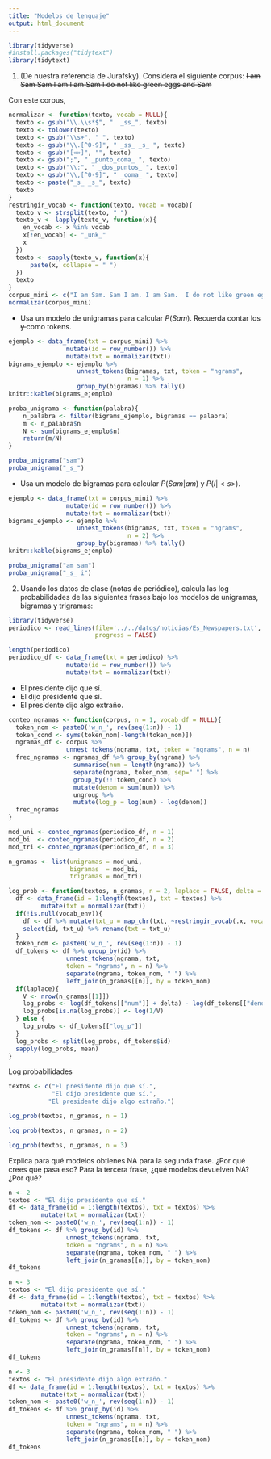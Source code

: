 ```yaml
---
title: "Modelos de lenguaje"
output: html_document
---
```

```r
library(tidyverse)
#install.packages("tidytext")
library(tidytext)
```


1. (De nuestra referencia de Jurafsky). Considera el siguiente corpus:
<s> I am Sam </s>
<s> Sam I am </s>
<s> I am Sam </s>
<s> I do not like green eggs and Sam </s>

Con este corpus, 

```r
normalizar <- function(texto, vocab = NULL){
  texto <- gsub("\\.\\s*$", "  _ss_", texto)
  texto <- tolower(texto)
  texto <- gsub("\\s+", " ", texto)
  texto <- gsub("\\.[^0-9]", " _ss_ _s_ ", texto)
  texto <- gsub("[«»]", "", texto) 
  texto <- gsub(";", " _punto_coma_ ", texto) 
  texto <- gsub("\\:", " _dos_puntos_ ", texto) 
  texto <- gsub("\\,[^0-9]", " _coma_ ", texto) 
  texto <- paste("_s_ _s_", texto)
  texto
}
restringir_vocab <- function(texto, vocab = vocab){
  texto_v <- strsplit(texto, " ")
  texto_v <- lapply(texto_v, function(x){
    en_vocab <- x %in% vocab
    x[!en_vocab] <- "_unk_"
    x
  })
  texto <- sapply(texto_v, function(x){
      paste(x, collapse = " ")
  })
  texto
}
corpus_mini <- c("I am Sam. Sam I am. I am Sam.  I do not like green eggs and Sam.  " )
normalizar(corpus_mini)
```


- Usa un modelo de unigramas para calcular $P(Sam)$. Recuerda contar los <s> y </s> como tokens.

```r
ejemplo <- data_frame(txt = corpus_mini) %>%
                mutate(id = row_number()) %>%
                mutate(txt = normalizar(txt)) 
bigrams_ejemplo <- ejemplo %>% 
                   unnest_tokens(bigramas, txt, token = "ngrams", 
                                 n = 1) %>%
                   group_by(bigramas) %>% tally()
knitr::kable(bigrams_ejemplo)
```
```r
proba_unigrama <- function(palabra){
    n_palabra <- filter(bigrams_ejemplo, bigramas == palabra)
    m <- n_palabra$n
    N <- sum(bigrams_ejemplo$n)
    return(m/N)
}
```

```r
proba_unigrama("sam")
proba_unigrama("_s_")
```


- Usa un modelo de bigramas para calcular $P(Sam | am)$ y
$P(I | <s>)$. 

```r
ejemplo <- data_frame(txt = corpus_mini) %>%
                mutate(id = row_number()) %>%
                mutate(txt = normalizar(txt)) 
bigrams_ejemplo <- ejemplo %>% 
                   unnest_tokens(bigramas, txt, token = "ngrams", 
                                 n = 2) %>%
                   group_by(bigramas) %>% tally()
knitr::kable(bigrams_ejemplo)
```

```r
proba_unigrama("am sam")
proba_unigrama("_s_ i")
```



2. Usando los datos de clase (notas de periódico), 
calcula las log probabilidades de las siguientes frases bajo los modelos
de unigramas, bigramas y trigramas:

```r
library(tidyverse)
periodico <- read_lines(file='../../datos/noticias/Es_Newspapers.txt',
                        progress = FALSE)
```

```r
length(periodico)
periodico_df <- data_frame(txt = periodico) %>%
                mutate(id = row_number()) %>%
                mutate(txt = normalizar(txt)) 
```


- El presidente dijo que sí.
- El dijo presidente que sí.
- El presidente dijo algo extraño.


```r
conteo_ngramas <- function(corpus, n = 1, vocab_df = NULL){
  token_nom <- paste0('w_n_', rev(seq(1:n)) - 1)
  token_cond <- syms(token_nom[-length(token_nom)])
  ngramas_df <- corpus %>% 
                unnest_tokens(ngrama, txt, token = "ngrams", n = n) 
  frec_ngramas <- ngramas_df %>% group_by(ngrama) %>%
                  summarise(num = length(ngrama)) %>%
                  separate(ngrama, token_nom, sep=" ") %>%
                  group_by(!!!token_cond) %>%
                  mutate(denom = sum(num)) %>%
                  ungroup %>%
                  mutate(log_p = log(num) - log(denom))
  frec_ngramas
}

mod_uni <- conteo_ngramas(periodico_df, n = 1)
mod_bi  <- conteo_ngramas(periodico_df, n = 2)
mod_tri <- conteo_ngramas(periodico_df, n = 3)
```


```r
n_gramas <- list(unigramas = mod_uni,
                 bigramas  = mod_bi,
                 trigramas = mod_tri)

log_prob <- function(textos, n_gramas, n = 2, laplace = FALSE, delta = 0.001, vocab_env = NULL){
  df <- data_frame(id = 1:length(textos), txt = textos) %>%
         mutate(txt = normalizar(txt))
  if(!is.null(vocab_env)){
    df <- df %>% mutate(txt_u = map_chr(txt, ~restringir_vocab(.x, vocab = vocab_env))) %>% 
    select(id, txt_u) %>% rename(txt = txt_u)
  }
  token_nom <- paste0('w_n_', rev(seq(1:n)) - 1)
  df_tokens <- df %>% group_by(id) %>%
                unnest_tokens(ngrama, txt, 
                token = "ngrams", n = n) %>%
                separate(ngrama, token_nom, " ") %>%
                left_join(n_gramas[[n]], by = token_nom)
  if(laplace){
    V <- nrow(n_gramas[[1]])
    log_probs <- log(df_tokens[["num"]] + delta) - log(df_tokens[["denom"]] + delta*V )
    log_probs[is.na(log_probs)] <- log(1/V)
  } else {
    log_probs <- df_tokens[["log_p"]]
  }
  log_probs <- split(log_probs, df_tokens$id)
  sapply(log_probs, mean)
}
```

Log probabilidades
```r
textos <- c("El presidente dijo que sí.",
            "El dijo presidente que sí.",
           "El presidente dijo algo extraño.")
```

```r
log_prob(textos, n_gramas, n = 1)
```

```r
log_prob(textos, n_gramas, n = 2)
```


```r
log_prob(textos, n_gramas, n = 3)
```

Explica para qué modelos obtienes NA para la segunda frase. ¿Por qué crees que pasa eso?  Para la tercera frase, ¿qué modelos devuelven NA? ¿Por qué?

```r
n <- 2
textos <- "El dijo presidente que sí."
df <- data_frame(id = 1:length(textos), txt = textos) %>%
         mutate(txt = normalizar(txt))
token_nom <- paste0('w_n_', rev(seq(1:n)) - 1)
df_tokens <- df %>% group_by(id) %>%
                unnest_tokens(ngrama, txt, 
                token = "ngrams", n = n) %>%
                separate(ngrama, token_nom, " ") %>%
                left_join(n_gramas[[n]], by = token_nom)
df_tokens
```

```r
n <- 3
textos <- "El dijo presidente que sí."
df <- data_frame(id = 1:length(textos), txt = textos) %>%
         mutate(txt = normalizar(txt))
token_nom <- paste0('w_n_', rev(seq(1:n)) - 1)
df_tokens <- df %>% group_by(id) %>%
                unnest_tokens(ngrama, txt, 
                token = "ngrams", n = n) %>%
                separate(ngrama, token_nom, " ") %>%
                left_join(n_gramas[[n]], by = token_nom)
df_tokens
```

```r
n <- 3
textos <- "El presidente dijo algo extraño."
df <- data_frame(id = 1:length(textos), txt = textos) %>%
         mutate(txt = normalizar(txt))
token_nom <- paste0('w_n_', rev(seq(1:n)) - 1)
df_tokens <- df %>% group_by(id) %>%
                unnest_tokens(ngrama, txt, 
                token = "ngrams", n = n) %>%
                separate(ngrama, token_nom, " ") %>%
                left_join(n_gramas[[n]], by = token_nom)
df_tokens
```